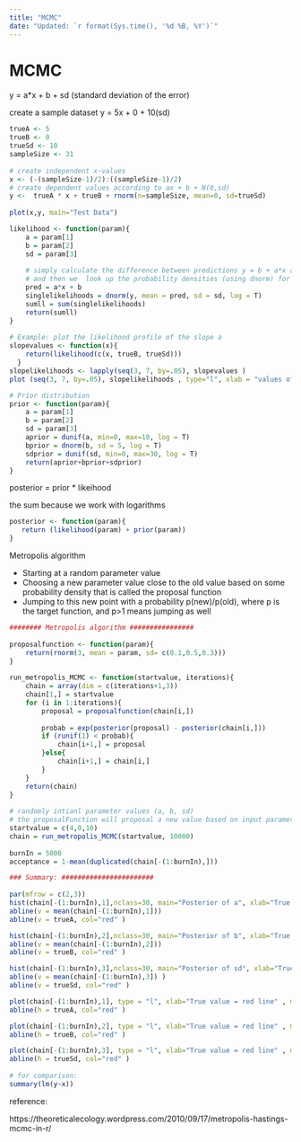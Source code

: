 ---
title: "MCMC"
date: "Updated: `r format(Sys.time(), '%d %B, %Y')`"
---


# MCMC

y = a*x + b + sd (standard deviation of the error)

create a sample dataset y = 5x + 0 + 10(sd)
```{r}
trueA <- 5
trueB <- 0
trueSd <- 10
sampleSize <- 31
 
# create independent x-values 
x <- (-(sampleSize-1)/2):((sampleSize-1)/2)
# create dependent values according to ax + b + N(0,sd)
y <-  trueA * x + trueB + rnorm(n=sampleSize, mean=0, sd=trueSd)
 
plot(x,y, main="Test Data")
```


```{r}
likelihood <- function(param){
    a = param[1]
    b = param[2]
    sd = param[3]
    
    # simply calculate the difference between predictions y = b + a*x and the observed y, 
    # and then we  look up the probability densities (using dnorm) for such deviations to occur.
    pred = a*x + b
    singlelikelihoods = dnorm(y, mean = pred, sd = sd, log = T)
    sumll = sum(singlelikelihoods)
    return(sumll)   
}
 
# Example: plot the likelihood profile of the slope a
slopevalues <- function(x){
    return(likelihood(c(x, trueB, trueSd)))
  }
slopelikelihoods <- lapply(seq(3, 7, by=.05), slopevalues )
plot (seq(3, 7, by=.05), slopelikelihoods , type="l", xlab = "values of slope parameter a", ylab = "Log likelihood")
```

```{r}
# Prior distribution
prior <- function(param){
    a = param[1]
    b = param[2]
    sd = param[3]
    aprior = dunif(a, min=0, max=10, log = T)
    bprior = dnorm(b, sd = 5, log = T)
    sdprior = dunif(sd, min=0, max=30, log = T)
    return(aprior+bprior+sdprior)
}
```

posterior = prior * likeihood

the sum because we work with logarithms

```{r}
posterior <- function(param){
   return (likelihood(param) + prior(param))
}
```

Metropolis algorithm

* Starting at a random parameter value
* Choosing a new parameter value close to the old value based on some probability density that is called the proposal function
* Jumping to this new point with a probability p(new)/p(old), where p is the target function, and p>1 means jumping as well


```{r}
######## Metropolis algorithm ################
 
proposalfunction <- function(param){
    return(rnorm(3, mean = param, sd= c(0.1,0.5,0.3)))
}
 
run_metropolis_MCMC <- function(startvalue, iterations){
    chain = array(dim = c(iterations+1,3))
    chain[1,] = startvalue
    for (i in 1:iterations){
        proposal = proposalfunction(chain[i,])
         
        probab = exp(posterior(proposal) - posterior(chain[i,]))
        if (runif(1) < probab){
            chain[i+1,] = proposal
        }else{
            chain[i+1,] = chain[i,]
        }
    }
    return(chain)
}
 
# randomly intianl parameter values (a, b, sd) 
# the proposalFunction will proposal a new value based on input paramer value
startvalue = c(4,0,10) 
chain = run_metropolis_MCMC(startvalue, 10000)
 
burnIn = 5000
acceptance = 1-mean(duplicated(chain[-(1:burnIn),]))
```


```{r}
### Summary: #######################
 
par(mfrow = c(2,3))
hist(chain[-(1:burnIn),1],nclass=30, main="Posterior of a", xlab="True value = red line" )
abline(v = mean(chain[-(1:burnIn),1]))
abline(v = trueA, col="red" )

hist(chain[-(1:burnIn),2],nclass=30, main="Posterior of b", xlab="True value = red line")
abline(v = mean(chain[-(1:burnIn),2]))
abline(v = trueB, col="red" )

hist(chain[-(1:burnIn),3],nclass=30, main="Posterior of sd", xlab="True value = red line")
abline(v = mean(chain[-(1:burnIn),3]) )
abline(v = trueSd, col="red" )

plot(chain[-(1:burnIn),1], type = "l", xlab="True value = red line" , main = "Chain values of a" )
abline(h = trueA, col="red" )

plot(chain[-(1:burnIn),2], type = "l", xlab="True value = red line" , main = "Chain values of b")
abline(h = trueB, col="red" )

plot(chain[-(1:burnIn),3], type = "l", xlab="True value = red line" , main = "Chain values of sd")
abline(h = trueSd, col="red" )
 
# for comparison:
summary(lm(y~x))
```


reference:

https://theoreticalecology.wordpress.com/2010/09/17/metropolis-hastings-mcmc-in-r/
